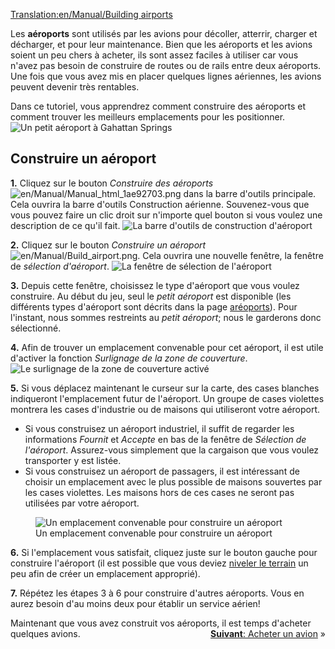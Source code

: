 [[Translation:en/Manual/Building airports]]
{{fr/Manual/Tutorial/Tutoriel}}

Les '''aéroports''' sont utilisés par les avions pour décoller, atterrir, charger et décharger, et pour leur maintenance. Bien que les aéroports et les avions soient un peu chers à acheter, ils sont assez faciles à utiliser car vous n'avez pas besoin de construire de routes ou de rails entre deux aéroports. Une fois que vous avez mis en placer quelques lignes aériennes, les avions peuvent devenir très rentables.

Dans ce tutoriel, vous apprendrez comment construire des aéroports et comment trouver les meilleurs emplacements pour les positionner.
[[File:en/Manual/Build-airport-1.png|frame|none|Un petit aéroport à Gahattan Springs]]

==Construire un aéroport==

'''1.''' Cliquez sur le bouton ''Construire des aéroports'' [[File:en/Manual/Manual html 1ae92703.png]] dans la barre d'outils principale. Cela ouvrira la barre d'outils Construction aérienne. Souvenez-vous que vous pouvez faire un clic droit sur n'importe quel bouton si vous voulez une description de ce qu'il fait.
[[File:en/Manual/Airport construction.png|frame|none|La barre d'outils de construction d'aéroport]]

'''2.''' Cliquez sur le bouton ''Construire un aéroport'' [[File:en/Manual/Build airport.png]]. Cela ouvrira une nouvelle fenêtre, la fenêtre de ''sélection d'aéroport''.
[[File:en/Manual/Build-airport-2.png|frame|none|La fenêtre de sélection de l'aéroport]]

'''3.''' Depuis cette fenêtre, choisissez le type d'aéroport que vous voulez construire. Au début du jeu, seul le ''petit aéroport'' est disponible (les différents types d'aéroport sont décrits dans la page [[fr/Manual/Aéroports|aréoports]]). Pour l'instant, nous sommes restreints au ''petit aéroport''; nous le garderons donc sélectionné.

'''4.''' Afin de trouver un emplacement convenable pour cet aéroport, il est utile d'activer la fonction ''Surlignage de la zone de couverture''.
[[File:en/Manual/Coverage-area-highlight.png|frame|none|Le surlignage de la zone de couverture activé]]

'''5.''' Si vous déplacez maintenant le curseur sur la carte, des cases blanches indiqueront l'emplacement futur de l'aéroport. Un groupe de cases violettes montrera les cases d'industrie ou de maisons qui utiliseront votre aéroport.
* Si vous construisez un aéroport industriel, il suffit de regarder les informations ''Fournit'' et ''Accepte'' en bas de la fenêtre de ''Sélection de l'aéroport''. Assurez-vous simplement que la cargaison que vous voulez transporter y est listée.
* Si vous construisez un aéroport de passagers, il est intéressant de choisir un emplacement avec le plus possible de maisons souvertes par les cases violettes. Les maisons hors de ces cases ne seront pas utilisées par votre aéroport.
[[File:en/Manual/Build-airport-3.png|frame|none|Un emplacement convenable pour construire un aéroport]]

'''6.''' Si l'emplacement vous satisfait, cliquez juste sur le bouton gauche pour construire l'aéroport (il est possible que vous deviez [[fr/Manual/Aménagement Paysager|niveler le terrain]] un peu afin de créer un emplacement approprié).

'''7.''' Répétez les étapes 3 à 6 pour construire d'autres aéroports. Vous en aurez besoin d'au moins deux pour établir un service aérien!


Maintenant que vous avez construit vos aéroports, il est temps d'acheter quelques avions.
<span style="float: right">[[fr/Manual/Achat d'avions|'''Suivant''': Acheter un avion]] &raquo;</span>